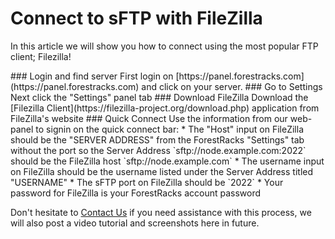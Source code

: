 
# Connect to sFTP with FileZilla

In this article we will show you how to connect using the most popular FTP client; Filezilla!

<Steps>
### Login and find server
First login on [https://panel.forestracks.com](https://panel.forestracks.com) and click on your server.
### Go to Settings
Next click the "Settings" panel tab
### Download FileZilla
Download the [Filezilla Client](https://filezilla-project.org/download.php) application from FileZilla's website
### Quick Connect
Use the information from our web-panel to signin on the quick connect bar:
* The "Host" input on FileZilla should be the "SERVER ADDRESS" from the ForestRacks "Settings" tab without the port so the Server Address `sftp://node.example.com:2022` should be the FileZilla host `sftp://node.example.com`
* The username input on FileZilla should be the username listed under the Server Address titled "USERNAME"
* The sFTP port on FileZilla should be `2022`
* Your password for FileZilla is your ForestRacks account password
</Steps>

Don't hesitate to [Contact Us](/about/contact-us) if you need assistance with this process, we will also post a video tutorial and screenshots here in future.
